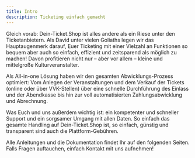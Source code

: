 ```yaml
---
title: Intro
description: Ticketing einfach gemacht
---
```




Gleich vorab: Dein-Ticket.Shop ist alles andere als ein Riese unter den Ticketanbietern. Als David unter vielen Goliaths legen wir das Hauptaugenmerk darauf, Euer Ticketing mit einer Vielzahl an Funktionen so bequem aber auch so einfach, effizient und zeitsparend als möglich zu machen! Davon profitieren nicht nur – aber vor allem – kleine und mittelgroße Kulturveranstalter.

Als All-in-one Lösung haben wir den gesamten Abwicklungs-Prozess optimiert: Vom Anlegen der Veranstaltungen und dem Verkauf der Tickets (online oder über VVK-Stellen) über eine schnelle Durchführung des Einlass und der Abendkasse bis hin zur voll automatisierten Zahlungsabwicklung und Abrechnung.

Was Euch und uns außerdem wichtig ist: ein kompetenter und schneller Support und ein sorgsamer Umgang mit allen Daten. So einfach das gesamte Handling auf Dein-Ticket.Shop ist, so einfach, günstig und transparent sind auch die Plattform-Gebühren.

Alle Anleitungen und die Dokumentation findet Ihr auf den folgenden Seiten. Falls Fragen auftauchen, einfach Kontakt mit uns aufnehmen!
